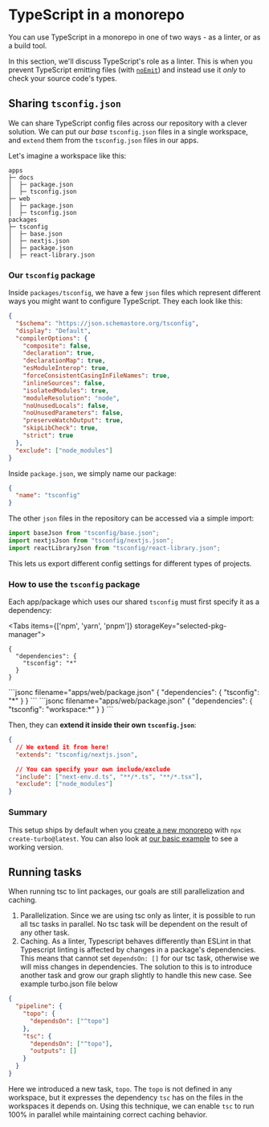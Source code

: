 
# TypeScript in a monorepo

You can use TypeScript in a monorepo in one of two ways - as a linter, or as a build tool.

In this section, we'll discuss TypeScript's role as a linter. This is when you prevent TypeScript emitting files (with [`noEmit`](https://www.typescriptlang.org/tsconfig/noEmit.html)) and instead use it _only_ to check your source code's types.

## Sharing `tsconfig.json`

We can share TypeScript config files across our repository with a clever solution. We can put our _base_ `tsconfig.json` files in a single workspace, and `extend` them from the `tsconfig.json` files in our apps.

Let's imagine a workspace like this:

```
apps
├─ docs
│  ├─ package.json
│  ├─ tsconfig.json
├─ web
│  ├─ package.json
│  ├─ tsconfig.json
packages
├─ tsconfig
│  ├─ base.json
│  ├─ nextjs.json
│  ├─ package.json
│  ├─ react-library.json
```

### Our `tsconfig` package

Inside `packages/tsconfig`, we have a few `json` files which represent different ways you might want to configure TypeScript. They each look like this:

```json filename="packages/tsconfig/base.json"
{
  "$schema": "https://json.schemastore.org/tsconfig",
  "display": "Default",
  "compilerOptions": {
    "composite": false,
    "declaration": true,
    "declarationMap": true,
    "esModuleInterop": true,
    "forceConsistentCasingInFileNames": true,
    "inlineSources": false,
    "isolatedModules": true,
    "moduleResolution": "node",
    "noUnusedLocals": false,
    "noUnusedParameters": false,
    "preserveWatchOutput": true,
    "skipLibCheck": true,
    "strict": true
  },
  "exclude": ["node_modules"]
}
```

Inside `package.json`, we simply name our package:

```json filename="packages/tsconfig/package.json"
{
  "name": "tsconfig"
}
```

The other `json` files in the repository can be accessed via a simple import:

```ts
import baseJson from "tsconfig/base.json";
import nextjsJson from "tsconfig/nextjs.json";
import reactLibraryJson from "tsconfig/react-library.json";
```

This lets us export different config settings for different types of projects.

### How to use the `tsconfig` package

Each app/package which uses our shared `tsconfig` must first specify it as a dependency:

<Tabs items={['npm', 'yarn', 'pnpm']} storageKey="selected-pkg-manager">
  <Tab>
```jsonc filename="apps/web/package.json"
{
  "dependencies": {
    "tsconfig": "*"
  }
}
```
  </Tab>
  <Tab>
```jsonc filename="apps/web/package.json"
{
  "dependencies": {
    "tsconfig": "*"
  }
}
```
  </Tab>
  <Tab>
```jsonc filename="apps/web/package.json"
{
  "dependencies": {
    "tsconfig": "workspace:*"
  }
}
```
  </Tab>
</Tabs>

Then, they can **extend it inside their own `tsconfig.json`**:

```json filename="apps/web/tsconfig.json"
{
  // We extend it from here!
  "extends": "tsconfig/nextjs.json",

  // You can specify your own include/exclude
  "include": ["next-env.d.ts", "**/*.ts", "**/*.tsx"],
  "exclude": ["node_modules"]
}
```

### Summary

This setup ships by default when you [create a new monorepo](/repo/docs/getting-started/create-new) with `npx create-turbo@latest`. You can also look at [our basic example](https://github.com/vercel/turbo/tree/main/examples/basic) to see a working version.

## Running tasks


When running tsc to lint packages, our goals are still parallelization and caching. 

1. Parallelization. Since we are using tsc only as linter, it is possible to run all tsc tasks in parallel. No tsc task will be dependent on the result of any other task.
2. Caching. As a linter, Typescript behaves differently than ESLint in that Typescript linting is affected by changes in a package's dependencies. This means that cannot set `dependsOn: []` for our tsc task, otherwise we will miss changes in dependencies. The solution to this is to introduce another task and grow our graph slightly to handle this new case. See example turbo.json file below

```json
{
  "pipeline": {
    "topo": {
      "dependsOn": ["^topo"]
    },
    "tsc": {
      "dependsOn": ["^topo"],
      "outputs": []
    }
  }
}
```

Here we introduced a new task, `topo`. The `topo` is not defined in any workspace, but it expresses the dependency `tsc` has on the files in the workspaces it depends on. Using this technique, we can enable `tsc` to run 100% in parallel while maintaining correct caching behavior. 
